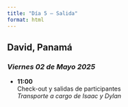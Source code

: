 ```yaml
---
title: "Día 5 – Salida"
format: html
---
```


::: top-banner
:::

:::{.text-center}
# **David, Panamá**
### *Viernes 02 de Mayo 2025*
:::

::: {.callout-note appearance="simple"}
- **11:00**  
  Check-out y salidas de participantes  
  *Transporte a cargo de Isaac y Dylan*
:::
